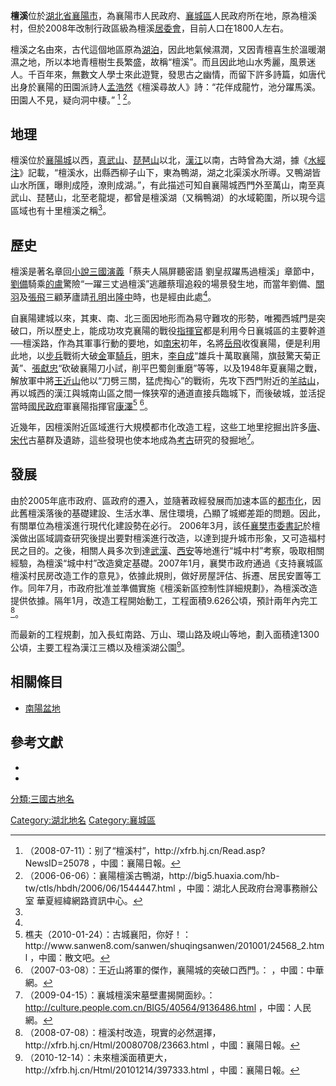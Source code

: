 '''檀溪'''位於[[湖北省|湖北省]][[襄陽市|襄陽市]]，為襄陽市人民政府、[[襄城區|襄城區]]人民政府所在地，原為檀溪村，但於2008年改制行政區級為檀溪[[居民委員會|居委會]]，目前人口在1800人左右。

檀溪之名由來，古代這個地區原為[[湖泊|湖泊]]，因此地氣候濕潤，又因青檀喜生於溫暖潮濕之地，所以本地青檀樹生長繁盛，故稱“檀溪”。而且因此地山水秀麗，風景迷人。千百年來，無數文人學士來此遊覽，發思古之幽情，而留下許多詩篇，如唐代出身於襄陽的田園派詩人[[孟浩然|孟浩然]]《檀溪尋故人》詩：“花伴成龍竹，池分躍馬溪。 田園人不見，疑向洞中棲。” <ref name=first>（2008-07-11）：别了“檀溪村”，http://xfrb.hj.cn/Read.asp?NewsID=25078 {{Wayback|url=http://xfrb.hj.cn/Read.asp?NewsID=25078 |date=20160304080346 }} ，中國：襄陽日報。</ref> <ref name=second >（2006-06-06）：襄陽檀溪古鴨湖，http://big5.huaxia.com/hb-tw/ctls/hbdh/2006/06/1544447.html ，中國：湖北人民政府台灣事務辦公室 華夏經緯網路資訊中心。</ref>。

==地理==

檀溪位於[[襄陽城|襄陽城]]以西，[[真武山|真武山]]、[[琵琶山_(襄陽)|琵琶山]]以北，[[漢水|漢江]]以南，古時曾為大湖，據《[[水經注|水經注]]》記載，“檀溪水，出縣西柳子山下，東為鴨湖，湖之北渠溪水所導。又鴨湖皆山水所匯，曝則成陸，潦則成湖。”，有此描述可知自襄陽城西門外至萬山，南至真武山、琵琶山，北至老龍堤，都曾是檀溪湖（又稱鴨湖）的水域範圍，所以現今這區域也有十里檀溪之稱<ref name=second />。

==歷史==
檀溪是著名章回[[小說|小說]][[三國演義|三國演義]]「蔡夫人隔屏聽密語 劉皇叔躍馬過檀溪」章節中，[[劉備|劉備]]騎乘[[的盧|的盧]]驚險“一躍三丈過檀溪”逃離蔡瑁追殺的場景發生地，而當年劉備、[[關羽|關羽]]及[[張飛|張飛]]三顧茅廬請[[孔明|孔明]]出[[隆中|隆中]]時，也是經由此處<ref name=first />。

自襄陽建城以來，其東、南、北三面因地形而為易守難攻的形勢，唯獨西城門是突破口，所以歷史上，能成功攻克襄陽的戰役[[指揮官|指揮官]]都是利用今日襄城區的主要幹道──檀溪路，作為其軍事行動的要地，如[[南宋|南宋]]初年，名將[[岳飛|岳飛]]收復襄陽，便是利用此地，以[[步兵|步兵]]戰術大破[[金朝|金]]軍[[騎兵|騎兵]]，[[明朝|明]]末，[[李自成|李自成]]“雄兵十萬取襄陽，旗鼓驚天菊正黃”、[[張獻忠|張獻忠]]“砍破襄陽刀小試，削平巴蜀劍重磨”等等，以及1948年夏襄陽之戰，解放軍中將[[王近山|王近山]]他以“刀劈三關，猛虎掏心”的戰術，先攻下西門附近的[[羊祜山|羊祜山]]，再以城西的漢江與城南山區之間一條狭窄的通道直接兵臨城下，而後破城，並活捉當時[[國民政府|國民政府]]軍襄陽指揮官[[康澤|康澤]]<ref>樵夫（2010-01-24）：古城襄阳，你好！：http://www.sanwen8.com/sanwen/shuqingsanwen/201001/24568_2.html{{dead link|date=2018年3月 |bot=InternetArchiveBot |fix-attempted=yes }} ，中國：散文吧。</ref> <ref>（2007-03-08）：王近山將軍的傑作，襄陽城的突破口西門。：{{cite web |url=http://mll2121.blog.china.com/200703/209807.html |title=存档副本 |accessdate=2016-05-18 |deadurl=yes |archiveurl=https://web.archive.org/web/20070722132715/http://mll2121.blog.china.com/200703/209807.html |archivedate=2007-07-22 }} ，中國：中華網。</ref>。

近幾年，因檀溪附近區域進行大規模都市化改造工程，这些工地里挖掘出許多[[唐朝|唐]]、[[宋朝|宋代]]古墓群及遺跡，這些發現也使本地成為[[考古|考古]]研究的發掘地<ref >（2009-04-15）：襄城檀溪宋墓壁畫揭開面紗。： http://culture.people.com.cn/BIG5/40564/9136486.html {{Wayback|url=http://culture.people.com.cn/BIG5/40564/9136486.html |date=20160304113435 }} ，中國：人民網。</ref>。

==發展==
由於2005年底市政府、區政府的遷入，並隨著政經發展而加速本區的[[都市化|都市化]]，因此舊檀溪落後的基礎建設、生活水準、居住環境，凸顯了城鄉差距的問題。因此，有關單位為檀溪進行現代化建設勢在必行。
2006年3月，該任[[襄樊市委書記|襄樊市委書記]]於檀溪做出區域調查研究後提出要對檀溪進行改造，以達到提升城市形象，又可造福村民之目的。之後，相關人員多次到達[[武漢|武漢]]、[[西安|西安]]等地進行“城中村”考察，吸取相關經驗，為檀溪“城中村”改造奠定基礎。2007年1月，襄樊市政府通過《支持襄城區檀溪村民房改造工作的意見》，依據此規則，做好房屋評估、拆遷、居民安置等工作。同年7月，市政府批准並準備實施《檀溪新區控制性詳細規劃》，為檀溪改造提供依據。隔年1月，改造工程開始動工，工程面積9.626公頃，預計兩年內完工<ref>（2008-07-08）：檀溪村改造，現實的必然選擇，http://xfrb.hj.cn/Html/20080708/23663.html{{dead link|date=2018年3月 |bot=InternetArchiveBot |fix-attempted=yes }} ，中國：襄陽日報。</ref>。

而最新的工程規劃，加入長虹南路、万山、環山路及峴山等地，劃入面積達1300公頃，主要工程為漢江三橋以及檀溪湖公園<ref>（2010-12-14）：未來檀溪面積更大，http://xfrb.hj.cn/Html/20101214/397333.html{{dead link|date=2018年3月 |bot=InternetArchiveBot |fix-attempted=yes }} ，中國：襄陽日報。</ref>。
　　
==相關條目==
*[[南陽盆地|南陽盆地]]
{{Commonscat|Hubei}}

== 參考文獻 ==

<div class="references-small">
<references />
* {{Cite book | author = 羅良材 | title = 檀木名實錄 | location = 中國 | publisher = 雲南林業科技 | date = 2003-03 | pages = 61 |ISBN = | accessdate = 2011-08-18 | url = | language= 中文 | quote = }}
* {{Cite web|url=http://www.xiangyang.gov.cn/channels/2251.html|title=襄陽市人民政府|author=|date=|publisher=|language=中文|accessdate=2011-08-18|quote=|deadurl=yes|archiveurl=https://web.archive.org/web/20110902114917/http://www.xiangyang.gov.cn/channels/2251.html|archivedate=2011-09-02}}
</div>
{{DEFAULTSORT:T}}
[[分類:三國古地名|分類:三國古地名]]
[[Category:湖北地名|Category:湖北地名]]
[[Category:襄城區|Category:襄城區]]